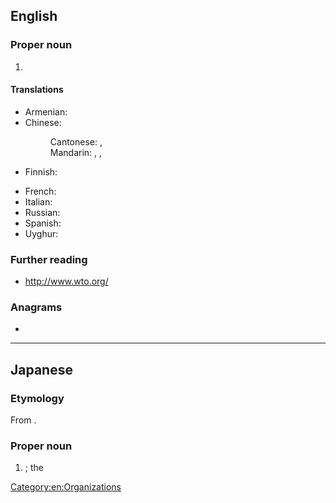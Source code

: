 ==English==
{{wikipedia}}

===Proper noun===
{{en-proper noun}}

# {{lb|en|international law}} {{initialism of|World Trade Organization|lang=en}}

====Translations====
{{trans-top|World Trade Organization}}
* Armenian: {{t+|hy|ԱՀԿ}}
* Chinese:
*: Cantonese: {{t|yue|世貿}}, {{t|yue|世贸|tr=sai3 mau6}}
*: Mandarin: {{t|cmn|WTO}}, {{t+|cmn|世貿}}, {{t+|cmn|世贸|tr=Shì-Mào}}
* Finnish: {{t+|fi|WTO}}
{{trans-mid}}
* French: {{t+|fr|OMC|f}}
* Italian: {{t|it|OMC}}
* Russian: {{t+|ru|ВТО|f}}
* Spanish: {{t+|es|OMC}}
* Uyghur: {{t|ug|د س ت}}
{{trans-bottom}}

===Further reading===
* http://www.wto.org/

===Anagrams===
* {{anagrams|en|a=otw|OTW|TOW|Tow|owt|tow|two|wot}}

[[Category:en:Organizations]]

----

==Japanese==

===Etymology===
From {{bor|ja|en|WTO|sort=たぶりゅうてぃいおお'}}.

===Proper noun===
{{ja-pos|proper|ダブリューティーオー}}

# {{synof|lang=ja|世界貿易機関|tr=Sekai Bōeki Kikan||{{l|en|World Trade Organization}}}}; the {{l|en|WTO}}

{{C|ja|Organizations|sort=たぶりゅうてぃいおお'}}
